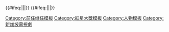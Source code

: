{{start box|width={{{width|50%}}}}}
{{#ifeq:{{{1|}}}||{{s-none|首任}}|{{s-before|{{{1}}}}}}}
{{s-title|[[红星大奖]]<br/>最佳{{{2}}}主角<br/><small>{{{3}}}年</small>}}
{{#ifeq:{{{4|}}}||{{s-none|現任}}|{{s-after|{{{4}}}}}}}
{{end box}}

{{Navbox
| name = 紅星大獎最佳男女主角
| title = [[红星大奖]] - 歷屆「最佳男女主角」得主
| titlestyle = background:#E6C3C3

| group1 = 男主角
| groupstyle = background:#FFE4E1

| list1 = {{col-float|style=width:18em;}}
'''1990年代'''
* 1995：[[李南星]]《傷城記》
* 1996：[[謝韶光]]《曲終魂斷》
* 1997：[[李铭顺]]《和平的代價》
* 1998：[[謝韶光]]《家人有約》
* 1999：[[謝韶光]]《出路》
{{col-float-break|style=width:18em;}}
'''2000年代'''
* 2000：[[周初明]]《瓊園咖啡香》
* 2001：[[陳漢瑋]]《真愛無敵》
* 2002：[[李南星]]《豹子膽》
* 2003：[[謝韶光]]《[[荷蘭村 (電視劇)|荷蘭村]]》
* 2004：[[謝韶光]]《囍臨門I》
* 2005：[[陳漢瑋]]《活下去》
* 2006：[[李南星]]《[[迷雲二十天]]》
* 2007：[[鄭各評]]《寶貝父女兵》
* 2009：[[陳漢瑋]]《不凡的愛》
{{col-float-break|style=width:18em;}}
'''2010年代'''
* 2010：[[陳漢瑋]]《{{tsl|en|Daddy at Home|企鵝爸爸}}》
* 2011：[[戚玉武]]《走進走出》
* 2012：[[鄭斌輝]]《萬福樓》
* 2013：[[李铭顺|李銘順]]《注定》
* 2014：[[方展發]]《[[信约：唐山到南洋]]》
* 2015：[[陈泓宇]]《[[信約：動盪的年代]]》
* 2016：[[戚玉武]]《[[志在四方II]]》
* 2017：[[陳漢瑋]]《[[來自水星的男人]]》
* 2018：[[陳泂江]]《[[衞國先鋒]]》
* 2019：[[陳漢瑋]]《給我一百萬》
{{col-float-break|style=width:18em;}}
'''2020年代'''
* 2021：[[戚玉武]]《[[我的女俠羅明依]]》
* 2022：[[陳漢瑋]]《[[味之道]]》
{{col-float-end}}

| group2 = 女主角
| list2 = {{col-float|style=width:18em;}}
'''1990年代'''
* 1995：[[范文芳]]《緣盡今生》
* 1996：[[郑惠玉]]《金枕頭》
* 1997：{{le|林曉佩|Carole Lin}}《和平的代價》
* 1998：[[黄碧仁]]《家人有約》
* 1999：{{le|許美珍|Cynthia Koh}}《出路》
{{col-float-break|style=width:18em;}}
'''2000年代'''
* 2000：{{le|李錦梅|Ivy Lee (actress)}}《真相》
* 2001：[[陳麗貞]]《三個半女人》
* 2002：[[黄碧仁]]《[[九层糕 (电视剧)|九層糕]]》
* 2003：[[陳莉萍]]《[[荷蘭村 (電視劇)|荷蘭村]]》
* 2004：{{le|李錦梅|Ivy Lee (actress)}}《囍臨門I》
* 2005：[[黄碧仁]]《情來運轉》
* 2006：{{le|李錦梅|Ivy Lee (actress)}}《法庭俏佳人》
* 2007：[[林湘萍]]《破繭而出》
* 2009：[[白薇秀]]《[[小娘惹]]》
{{col-float-break|style=width:18em;}}
'''2010年代'''
* 2010：[[陳莉萍]]《團圓飯》
* 2011：[[瑞恩|瑞　恩]]《我在你左右》
* 2012：[[白薇秀]]《樂在雙城》
* 2013：[[瑞恩|瑞　恩]]《[[最火搭档2]]》
* 2014：[[陳莉萍]]《[[志在四方]]》
* 2015：[[林慧玲]]《[[我们一定行！]]》
* 2016：[[歐萱|歐　萱]]《[[志在四方II]]》
* 2017：[[郑惠玉]]《[[你也可以是天使2]]》
* 2018：[[林慧玲]]《[[第一主角]]》
* 2019：[[郑惠玉]]《給我一百萬》
{{col-float-break|style=width:18em;}}
'''2020年代'''
* 2021：[[郑惠玉]]《[[單翼天使]]》
* 2022：[[黄碧仁]]《[[味之道]]》
{{col-float-end}}
}}
<includeonly></includeonly><noinclude>
[[Category:前任继任模板]]
[[Category:紅星大獎模板]]
[[Category:人物模板]]
[[Category:新加坡電視劇]]
</noinclude>
